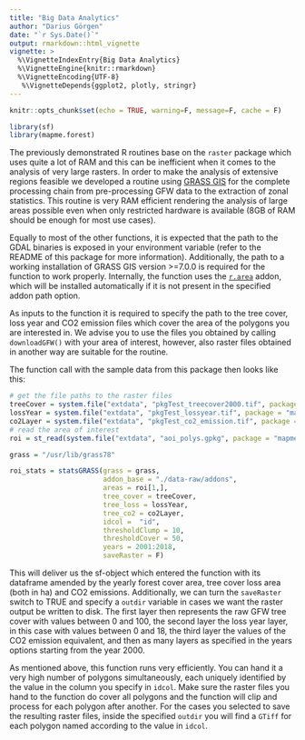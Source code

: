 ```yaml
---
title: "Big Data Analytics"
author: "Darius Görgen"
date: "`r Sys.Date()`"
output: rmarkdown::html_vignette
vignette: >
  %\VignetteIndexEntry{Big Data Analytics}
  %\VignetteEngine{knitr::rmarkdown}
  %\VignetteEncoding{UTF-8}
   %\VignetteDepends{ggplot2, plotly, stringr}
---
```


```r
knitr::opts_chunk$set(echo = TRUE, warning=F, message=F, cache = F)
```

```r
library(sf)
library(mapme.forest)
```


The previously demonstrated R routines base on the `raster` package which uses
quite a lot of RAM and this can be inefficient when it comes to the analysis of
very large rasters. 
In order to make the analysis of extensive regions feasible we developed a routine
using [GRASS GIS](https://grass.osgeo.org/) for the complete processing chain from
pre-processing GFW data to the extraction of zonal statistics.
This routine is very RAM efficient rendering the analysis of large areas possible
even when only restricted hardware is available (8GB of RAM should be enough for most
use cases). 

Equally to most of the other functions, it is expected that the path to the GDAL
binaries is exposed in your environment variable (refer to the README of this package
for more information). Additionally, the path to a working installation of GRASS GIS 
version >=7.0.0 is required for the function to work properly. Internally, the 
function uses the [`r.area`](https://grass.osgeo.org/grass78/manuals/addons/r.area.html) 
addon, which will be installed automatically if it is not present in the specified 
addon path option.

As inputs to the function it is required to specify the path to the tree cover,
loss year and CO2 emission files which cover the area of the polygons you are interested in.
We advise you to use the files you obtained by calling `downloadGFW()` with your 
area of interest, however, also raster files obtained in another way are suitable for 
the routine. 

The function call with the sample data from this package then looks like this:

```r
# get the file paths to the raster files
treeCover = system.file("extdata", "pkgTest_treecover2000.tif", package = "mapme.forest")
lossYear = system.file("extdata", "pkgTest_lossyear.tif", package = "mapme.forest")
co2Layer = system.file("extdata", "pkgTest_co2_emission.tif", package = "mapme.forest")
# read the area of interest
roi = st_read(system.file("extdata", "aoi_polys.gpkg", package = "mapme.forest"))

grass = "/usr/lib/grass78"

roi_stats = statsGRASS(grass = grass, 
                       addon_base = "./data-raw/addons", 
                       areas = roi[1,], 
                       tree_cover = treeCover, 
                       tree_loss = lossYear, 
                       tree_co2 = co2Layer, 
                       idcol =  "id", 
                       thresholdClump = 10, 
                       thresholdCover = 50, 
                       years = 2001:2018, 
                       saveRaster = F)

```

This will deliver us the sf-object which entered the function with its dataframe
amended by the yearly forest cover area, tree cover loss area (both in ha) and 
CO2 emissions. Additionally, we can turn the `saveRaster` switch to TRUE and
specify a `outdir` variable in cases we want the raster output be written to disk.
The first layer then represents the raw GFW tree cover with values between 0 and 100,
the second layer the loss year layer, in this case with values between 0 and 18, 
the third layer the values of the CO2 emission equivalent, and then as many layers
as specified in the years options starting from the year 2000.

As mentioned above, this function runs very efficiently. You can hand it a very
high number of polygons simultaneously, each uniquely identified by the value in the
column you specify in `idcol`. Make sure the raster files you hand to the function
do cover all polygons and the function will clip and process for each polygon
after another. For the cases you selected to save the resulting raster files, 
inside the specified `outdir` you will find a `GTiff` for each polygon named 
according to the value in `idcol`.

